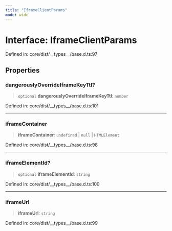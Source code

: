 ```yaml
---
title: "IframeClientParams"
mode: wide
---
```

  
# Interface: IframeClientParams

Defined in: core/dist/\_\_types\_\_/base.d.ts:97

## Properties

### dangerouslyOverrideIframeKeyTtl?

> `optional` **dangerouslyOverrideIframeKeyTtl**: `number`

Defined in: core/dist/\_\_types\_\_/base.d.ts:101

***

### iframeContainer

> **iframeContainer**: `undefined` \| `null` \| `HTMLElement`

Defined in: core/dist/\_\_types\_\_/base.d.ts:98

***

### iframeElementId?

> `optional` **iframeElementId**: `string`

Defined in: core/dist/\_\_types\_\_/base.d.ts:100

***

### iframeUrl

> **iframeUrl**: `string`

Defined in: core/dist/\_\_types\_\_/base.d.ts:99
